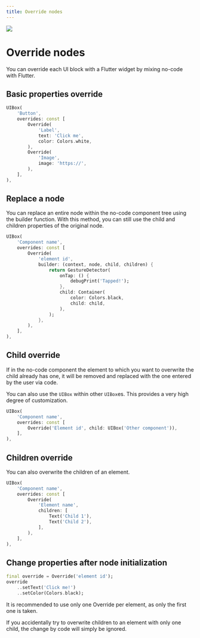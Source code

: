 ```yaml
---
title: Override nodes
---
```


![](https://fftefqqvfkkewuokofds.supabase.co/storage/v1/object/public/theta-assets/covers/node_overrides_feature.svg)

# Override nodes

You can override each UI block with a Flutter widget by mixing no-code with Flutter. 

## Basic properties override

```dart
UIBox(
    'Button',
    overrides: const [
        Override(
            'Label',
            text: 'Click me',
            color: Colors.white,
        ),
        Override(
            'Image', 
            image: 'https://',
        ),
    ],
),
```

## Replace a node

You can replace an entire node within the no-code component tree using the builder function. With this method, you can still use the child and children properties of the original node.

```dart
UIBox(
    'Component name',
    overrides: const [
        Override(
            'element id',
            builder: (context, node, child, children) {
                return GestureDetector(
                    onTap: () {
                        debugPrint('Tapped!');
                    },
                    child: Container(
                        color: Colors.black,
                        child: child,
                    ),
                );
            },
        ),
    ],
),
```

## Child override

If in the no-code component the element to which you want to overwrite the child already has one, 
it will be removed and replaced with the one entered by the user via code.

You can also use the `UIBox` within other `UIBox`es. This provides a very high degree of customization.

```dart
UIBox(
    'Component name',
    overrides: const [
        Override('Element id', child: UIBox('Other component')),
    ],
),
```

## Children override

You can also overwrite the children of an element. 

```dart
UIBox(
    'Component name',
    overrides: const [
        Override(
            'Element name',
            children: [
                Text('Child 1'), 
                Text('Child 2'),   
            ],
        ),
    ],
),
```

## Change properties after node initialization

```dart
final override = Override('element id');
override
    ..setText('Click me!')
    ..setColor(Colors.black);
```

<Warning>It is recommended to use only one Override per element, as only the first one is taken.</Warning>

<Warning>If you accidentally try to overwrite children to an element with only one child, the change by code will simply be ignored.</Warning>
